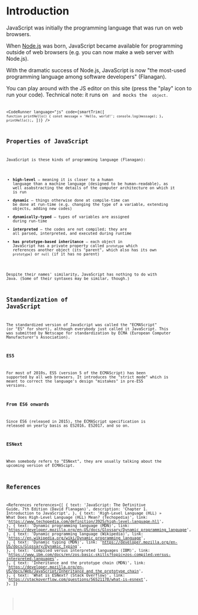 
# Introduction

JavaScript was initially the programming language that was run on web browsers.

When [Node.js](https://nodejs.org/en/) was born, JavaScript became available for programming outside of web browsers (e.g. you can now make a web server with Node.js).

With the dramatic success of Node.js, JavaScript is now "the most-used programming language among software developers" (Flanagan).

<NoteBox type="info">
  You can play around with the JS editor on this site (press the "play" icon to run your code).
  Technical note: it runs on <Code str="eval" /> and mocks the <Code str="console" /> object.
</NoteBox>

<CodeRunner
  language="js"
  code={smartTrim([
    `
      function printHello() {
        const message = 'Hello, world!';
        console.log(message);
      }
    `,
    `
      printHello();
    `,
  ])}
/>

## Properties of JavaScript

JavaScript is these kinds of programming language (Flanagan):

- **high-level** &mdash; meaning it is closer to a human language than a machine language (designed to be human-readable), as well asabstracting the details of the computer architecture on which it is run
- **dynamic** &mdash; things otherwise done at compile-time can be done at run-time (e.g. changing the type of a variable, extending objects, adding new codes)
- **dynamically-typed** &mdash; types of variables are assigned during run-time
- **interpreted** &mdash; the codes are not compiled; they are all parsed, interpreted, and executed during runtime
- **has prototype-based inheritance** &mdash; each object in JavaScript has a private property called `prototype` which references another object (its "parent", which also has its own `prototype`) or `null` (if it has no parent)

Despite their names' similarity, JavaScript has nothing to do with Java. (Some of their syntaxes may be similar, though.)

## Standardization of JavaScript

The standardized version of JavaScript was called the "ECMAScript" (or "ES" for short), although everybody just called it JavaScript. This was submitted by Netscape for standardization by ECMA (European Computer Manufacturer’s Association).

### ES5

For most of 2010s, ES5 (version 5 of the ECMAScript) has been supported by all web browsers. It introduces the "strict mode" which is meant to correct the language's design "mistakes" in pre-ES5 versions.

### From ES6 onwards

Since ES6 (released in 2015), the ECMAScript specification is released on yearly basis as ES2016, ES2017, and so on.

### ESNext

When somebody refers to "ESNext", they are usually talking about the upcoming version of ECMAScipt.

## References

<References
  references={[
    {
      text: 'JavaScript: The Definitive Guide, 7th Edition (David Flanagan)',
      description: 'Chapter 1. Introduction to JavaScript',
    },
    {
      text: 'High-Level Language (HLL) » What Does High-Level Language (HLL) Mean? (Techopedia)',
      link: 'https://www.techopedia.com/definition/3925/high-level-language-hll',
    },
    {
      text: 'Dynamic programming language (MDN)',
      link: 'https://developer.mozilla.org/en-US/docs/Glossary/Dynamic_programming_language',
    },
    {
      text: 'Dynamic programming language (Wikipedia)',
      link: 'https://en.wikipedia.org/wiki/Dynamic_programming_language',
    },
    {
      text: 'Dynamic typing (MDN)',
      link: 'https://developer.mozilla.org/en-US/docs/Glossary/Dynamic_typing',
    },
    {
      text: 'Compiled versus interpreted languages (IBM)',
      link:
        'https://www.ibm.com/docs/en/zos-basic-skills?topic=zos-compiled-versus-interpreted-languages',
    },
    {
      text: 'Inheritance and the prototype chain (MDN)',
      link:
        'https://developer.mozilla.org/en-US/docs/Web/JavaScript/Inheritance_and_the_prototype_chain',
    },
    {
      text: 'What is ESNext? (Stack Overflow)',
      link: 'https://stackoverflow.com/questions/56521178/what-is-esnext',
    },
  ]}
></References>
